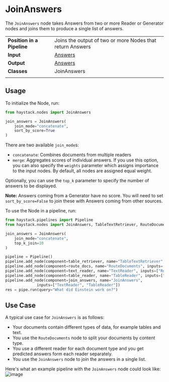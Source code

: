 # JoinAnswers

The `JoinAnswers` node takes Answers from two or more Reader or Generator nodes and joins them to produce a single list of answers.

|||
|-------------|-----------------------------------------------------------------------------------------------------------------------------------------------------------------------------|
|__Position in a Pipeline__| Joins the output of two or more Nodes that return Answers |
|__Input__       | [Answers](/components/documents-answers-labels#answer)                                                                                                                                                                   |
|__Output__      | [Answers](/components/documents-answers-labels#answer)                                                                                                                                                                     |
|__Classes__     | JoinAnswers                                                                                                                                             |
|||

## Usage

To initialize the Node, run:

```python
from haystack.nodes import JoinAnswers

join_answers = JoinAnswers(
    join_mode="concatenate",
    sort_by_score=True
)
```

There are two available `join_mode`s:
- `concatenate`: Combines documents from multiple readers
- `merge`: Aggregates scores of individual answers. If you use this option, you can also specify the `weights` parameter which assigns importance to the input nodes. By default, all nodes are assigned equal weight.

Optionally, you can use the `top_k` parameter to specify the number of answers to be displayed.

<div className="max-w-xl bg-yellow-light-theme border-l-8 border-yellow-dark-theme px-6 pt-6 pb-4 my-4 rounded-md dark:bg-yellow-900">

**Note:** Answers coming from a Generator have no score.
You will need to set `sort_by_score=False` to join these with Answers coming from other sources.

</div>

To use the Node in a pipeline, run:

```python
from haystack.pipelines import Pipeline
from haystack.nodes import JoinAnswers, TableTextRetriever, RouteDocuments, TextReader, TableReader

join_answers = JoinAnswers(
    join_mode="concatenate",
    top_k_join=10
)

pipeline = Pipeline()
pipeline.add_node(component=table_retriever, name="TableTextRetriever", inputs=["Query"])
pipeline.add_node(component=route_docs, name="RouteDocuments", inputs=["TableTextRetriever"])
pipeline.add_node(component=text_reader, name="TextReader", inputs=["RouteDocuments.output_1"])
pipeline.add_node(component=table_reader, name="TableReader", inputs=["RouteDocuments.output_2"])
pipeline.add_node(component=join_answers, name="JoinAnswers",
              inputs=["TextReader", "TableReader"])
res = pipe.run(query="What did Einstein work on?")
```


## Use Case

A typical use case for `JoinAnswers` is as follows:
- Your documents contain different types of data, for example tables and text.
- You use the `RouteDocuments` node to split your documents by content type.
- You use a different reader for each document type and you get predicted answers form each reader separately.
- You use the `JoinAnswers` node to join the answers in a single list.

Here's what an example pipeline with the `JoinAnswers` node could look like:
![image](/img/JoinAnswers_pipeline.jpg)